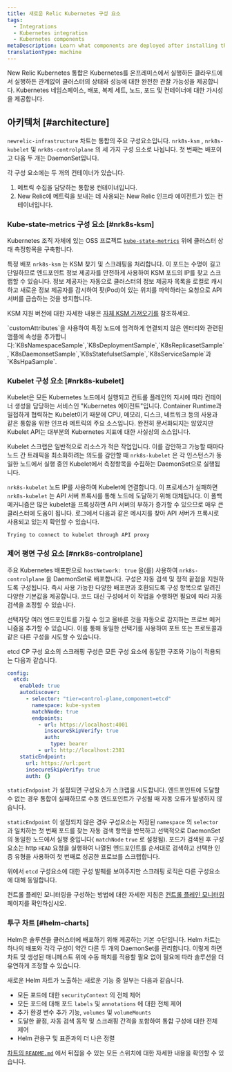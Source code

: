 ```yaml
---
title: 새로운 Relic Kubernetes 구성 요소
tags:
  - Integrations
  - Kubernetes integration
  - Kubernetes components
metaDescription: Learn what components are deployed after installing the Kubernetes integration.
translationType: machine
---
```


New Relic Kubernetes 통합은 Kubernetes를 온프레미스에서 실행하든 클라우드에서 실행하든 관계없이 클러스터의 상태와 성능에 대한 완전한 관찰 가능성을 제공합니다. Kubernetes 네임스페이스, 배포, 복제 세트, 노드, 포드 및 컨테이너에 대한 가시성을 제공합니다.

## 아키텍처 [#architecture]

`newrelic-infrastructure` 차트는 통합의 주요 구성요소입니다. `nrk8s-ksm` , `nrk8s-kubelet` 및 `nrk8s-controlplane` 의 세 가지 구성 요소로 나뉩니다. 첫 번째는 배포이고 다음 두 개는 DaemonSet입니다.

각 구성 요소에는 두 개의 컨테이너가 있습니다.

1. 메트릭 수집을 담당하는 통합용 컨테이너입니다.
2. New Relic에 메트릭을 보내는 데 사용되는 New Relic 인프라 에이전트가 있는 컨테이너입니다.

### Kube-state-metrics 구성 요소 [#nrk8s-ksm]

Kubernetes 조직 자체에 있는 OSS 프로젝트 [`kube-state-metrics`](https://github.com/kubernetes/kube-state-metrics) 위에 클러스터 상태 측정항목을 구축합니다.

특정 배포 `nrk8s-ksm` 는 KSM 찾기 및 스크래핑을 처리합니다. 이 포드는 수명이 길고 단일하므로 엔드포인트 정보 제공자를 안전하게 사용하여 KSM 포드의 IP를 찾고 스크랩할 수 있습니다. 정보 제공자는 자동으로 클러스터의 정보 제공자 목록을 로컬로 캐시하고 새로운 정보 제공자를 감시하여 팟(Pod)이 있는 위치를 파악하라는 요청으로 API 서버를 급습하는 것을 방지합니다.

KSM 지원 버전에 대한 자세한 내용은 [자체 KSM 가져오기를](https://github.com/newrelic/helm-charts/blob/master/charts/nri-bundle/README.md#bring-your-own-ksm) 참조하세요.

<Callout variant="important">
  `customAttributes`을 사용하여 특정 노드에 엄격하게 연결되지 않은 엔터티와 관련된 앰플에 속성을 추가합니다:`K8sNamespaceSample`,`K8sDeploymentSample`,`K8sReplicasetSample`,`K8sDaemonsetSample`,`K8sStatefulsetSample`,`K8sServiceSample`과`K8sHpaSample`.
</Callout>

### Kubelet 구성 요소 [#nrk8s-kubelet]

Kubelet은 모든 Kubernetes 노드에서 실행되고 컨트롤 플레인의 지시에 따라 컨테이너 생성을 담당하는 서비스인 "Kubernetes 에이전트"입니다. Container Runtime과 밀접하게 협력하는 Kubelet이기 때문에 CPU, 메모리, 디스크, 네트워크 등의 사용과 같은 통합을 위한 인프라 메트릭의 주요 소스입니다. 완전히 문서화되지는 않았지만 Kubelet API는 대부분의 Kubernetes 지표에 대한 사실상의 소스입니다.

Kubelet 스크랩은 일반적으로 리소스가 적은 작업입니다. 이를 감안하고 가능할 때마다 노드 간 트래픽을 최소화하려는 의도를 감안할 때 `nrk8s-kubelet` 은 각 인스턴스가 동일한 노드에서 실행 중인 Kubelet에서 측정항목을 수집하는 DaemonSet으로 실행됩니다.

`nrk8s-kubelet` 노드 IP를 사용하여 Kubelet에 연결합니다. 이 프로세스가 실패하면 `nrk8s-kubelet` 는 API 서버 프록시를 통해 노드에 도달하기 위해 대체됩니다. 이 폴백 메커니즘은 많은 kubelet을 프록싱하면 API 서버의 부하가 증가할 수 있으므로 매우 큰 클러스터에 도움이 됩니다. 로그에서 다음과 같은 메시지를 찾아 API 서버가 프록시로 사용되고 있는지 확인할 수 있습니다.

```
Trying to connect to kubelet through API proxy
```

### 제어 평면 구성 요소 [#nrk8s-controlplane]

주요 Kubernetes 배포판으로 `hostNetwork: true` 을(를) 사용하여 `nrk8s-controlplane` 을 DaemonSet로 배포합니다. 구성은 자동 검색 및 정적 끝점을 지원하도록 구성됩니다. 즉시 사용 가능한 다양한 배포판과 호환되도록 구성 항목으로 알려진 다양한 기본값을 제공합니다. 코드 대신 구성에서 이 작업을 수행하면 필요에 따라 자동 검색을 조정할 수 있습니다.

선택자당 여러 엔드포인트를 가질 수 있고 올바른 것을 자동으로 감지하는 프로브 메커니즘을 추가할 수 있습니다. 이를 통해 동일한 선택기를 사용하여 포트 또는 프로토콜과 같은 다른 구성을 시도할 수 있습니다.

etcd CP 구성 요소의 스크래핑 구성은 모든 구성 요소에 동일한 구조와 기능이 적용되는 다음과 같습니다.

```yaml
config:
  etcd:
    enabled: true
    autodiscover:
      - selector: "tier=control-plane,component=etcd"
        namespace: kube-system
        matchNode: true
        endpoints:
          - url: https://localhost:4001
            insecureSkipVerify: true
            auth:
              type: bearer
          - url: http://localhost:2381
    staticEndpoint:
      url: https://url:port
      insecureSkipVerify: true
      auth: {}
```

`staticEndpoint` 가 설정되면 구성요소가 스크랩을 시도합니다. 엔드포인트에 도달할 수 없는 경우 통합이 실패하므로 수동 엔드포인트가 구성될 때 자동 오류가 발생하지 않습니다.

`staticEndpoint` 이 설정되지 않은 경우 구성요소는 지정된 `namespace` 의 `selector` 과 일치하는 첫 번째 포드를 찾는 자동 검색 항목을 반복하고 선택적으로 DaemonSet의 동일한 노드에서 실행 중입니다( `matchNode` `true` 로 설정됨). 포드가 검색된 후 구성 요소는 http `HEAD` 요청을 실행하여 나열된 엔드포인트를 순서대로 검색하고 선택한 인증 유형을 사용하여 첫 번째로 성공한 프로브를 스크랩합니다.

위에서 `etcd` 구성요소에 대한 구성 발췌를 보여주지만 스크래핑 로직은 다른 구성요소에 대해 동일합니다.

컨트롤 플레인 모니터링을 구성하는 방법에 대한 자세한 지침은 [컨트롤 플레인 모니터링](/docs/kubernetes-pixie/kubernetes-integration/advanced-configuration/configure-control-plane-monitoring) 페이지를 확인하십시오.

### 투구 차트 [#helm-charts]

Helm은 솔루션을 클러스터에 배포하기 위해 제공하는 기본 수단입니다. Helm 차트는 하나의 배포와 각각 구성이 약간 다른 두 개의 DaemonSet를 관리합니다. 이렇게 하면 차트 및 생성된 매니페스트 위에 수동 패치를 적용할 필요 없이 필요에 따라 솔루션을 더 유연하게 조정할 수 있습니다.

새로운 Helm 차트가 노출하는 새로운 기능 중 일부는 다음과 같습니다.

* 모든 포드에 대한 `securityContext` 의 전체 제어
* 모든 포드에 대해 포드 `labels` 및 `annotations` 에 대한 전체 제어
* 추가 환경 변수 추가 기능, `volumes` 및 `volumeMounts`
* 도달한 끝점, 자동 검색 동작 및 스크래핑 간격을 포함하여 통합 구성에 대한 전체 제어
* Helm 관용구 및 표준과의 더 나은 정렬

[차트의 `README.md`](https://github.com/newrelic/nri-kubernetes/blob/main/charts/newrelic-infrastructure/README.md) 에서 뒤집을 수 있는 모든 스위치에 대한 자세한 내용을 확인할 수 있습니다.